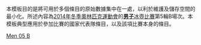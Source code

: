 <noinclude>
本模板目的是將可用於多個條目的原始數據集中在一處，以利於維護及儲存空間的最小化。所述內容為[[2014年冬季奧林匹克運動會]]的[[2014年冬季奧林匹克運動會男子冰壺比賽|'''男子'''冰壺比賽]]第5輪B場次。本模板典型應用於參加比賽的國家代表隊條目，以及該項比賽本身的條目。
</noinclude>{{Curlingbox
| sheet = B {{v|2014 Winter Olympics men's curling draw 5 sheet B}}
| team1 = {{flagIOC|SUI|2014年冬季}}（[[Sven Michel|Michel]]）
|0|0|0|0|1|0|0|1|0|0| |2
| team2 = {{flagIOC|GBR|2014年冬季}}（[[David Murdoch|Murdoch]]）{{X}}
|0|0|1|1|0|1|0|0|0|1| |4
}}<noinclude>
{{2014 Winter Olympics curling convenience template navbox}}
[[Category:2014年冬季奧林匹克運動會冰壺比賽模板|Men 05 B]]
</noinclude>